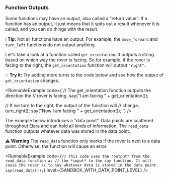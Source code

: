 

### Function Outputs

<YoutubeVideo embedId="9unIOhA-ALM" />

Some functions may have an output, also called a "return value". If a
function has an output, it just means that it spits out a result whenever
it is called, and you can do things with the result.

ℹ️ **Tip:** Not all functions have an output. For example, the `move_forward` and
`turn_left` functions do not output anything.

Let's take a look at a function called `get_orientation`. It outputs a string
based on which way the rover is facing. So for example, if the rover is facing to the
right, the `get_orientation` function will output `"right"`.

💡 **Try it:** Try adding more turns to the code below and see how the output
of `get_orientation` changes.

<RunnableExample
  code={`// The get_orientation function outputs the direction the
// rover is facing.
say("I am facing " + get_orientation());

// If we turn to the right, the output of the function will
// change.
turn_right();
say("Now I am facing " + get_orientation());
`}
/>

The example below introduces a "data point". Data points are scattered throughout
Elara and can hold all kinds of information. The `read_data` function outputs whatever
data was stored in the data point.

⚠️ **Warning** The `read_data` function only works if the rover is next to a data
point. Otherwise, the function will cause an error.

<RunnableExample
  code={`// This code uses the *output* from the read_data function as
// the *input* to the say function. It will cause the rover
// to say whatever data is stored in the data point.
say(read_data());`}
  level={SANDBOX_WITH_DATA_POINT_LEVEL}
/>
